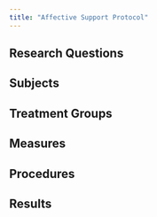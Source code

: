 ```yaml
---
title: "Affective Support Protocol"
---
```


## Research Questions

## Subjects

## Treatment Groups

## Measures

## Procedures

## Results
